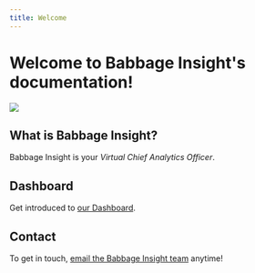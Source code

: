 ```yaml
---
title: Welcome
---
```


# Welcome to Babbage Insight's documentation!

<img src="assets/babbage-insight.png"/>

## What is Babbage Insight?

Babbage Insight is your *Virtual Chief Analytics Officer*.

## Dashboard
Get introduced to [our Dashboard](/dashboard).

## Contact
To get in touch, [email the Babbage Insight team](mailto:team@babbageinsight.com) anytime!
